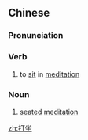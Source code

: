 ==Chinese==
{{zh-forms}}

===Pronunciation===
{{zh-pron
|m=dǎzuò
|c=daa2 zo6
|mn=táⁿ-chō
|cat=v,n
}}

===Verb===
{{zh-verb}}

# to [[sit]] in [[meditation]]

===Noun===
{{zh-noun}}

# [[seated]] [[meditation]]

[[zh:打坐]]